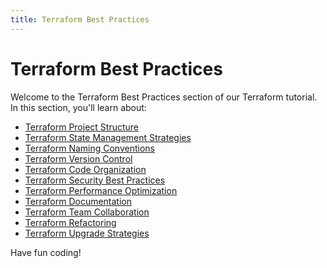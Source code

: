 ```yaml
---
title: Terraform Best Practices
---
```


# Terraform Best Practices

Welcome to the Terraform Best Practices section of our Terraform tutorial. In this section, you'll learn about:

- [Terraform Project Structure](./0-terraform-project-structure.mdx)
- [Terraform State Management Strategies](./1-terraform-state-management-strategies.mdx)
- [Terraform Naming Conventions](./2-terraform-naming-conventions.mdx)
- [Terraform Version Control](./3-terraform-version-control.mdx)
- [Terraform Code Organization](./4-terraform-code-organization.mdx)
- [Terraform Security Best Practices](./5-terraform-security-best-practices.mdx)
- [Terraform Performance Optimization](./6-terraform-performance-optimization.mdx)
- [Terraform Documentation](./7-terraform-documentation.mdx)
- [Terraform Team Collaboration](./8-terraform-team-collaboration.mdx)
- [Terraform Refactoring](./9-terraform-refactoring.mdx)
- [Terraform Upgrade Strategies](./10-terraform-upgrade-strategies.mdx)

Have fun coding!